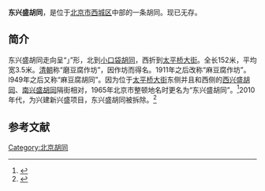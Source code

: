 {{Coord|39.910346|116.3637826|type:landmark_region:CN-11_source:GoogleMaps|display=title}}
'''东兴盛胡同'''，是位于[[北京市|北京市]][[西城区|西城区]]中部的一条胡同。现已无存。

==简介==
东兴盛胡同走向呈“」”形，北到[[小口袋胡同|小口袋胡同]]，西折到[[太平桥大街|太平桥大街]]。全长152米，平均宽3.5米。[[清朝|清朝]]称“磨豆腐作坊”，因作坊而得名。1911年之后改称“麻豆腐作坊”。l949年之后又称“麻豆腐胡同”。因为位于[[太平桥大街|太平桥大街]]东侧并且和西侧的[[西兴盛胡同|西兴盛胡同]]、[[南兴盛胡同|南兴盛胡同]]隔街相对，1965年北京市整顿地名时更名为“东兴盛胡同”。<ref>{{Cite web |url=http://www.bjdclib.com/subdb/laneculture/lane/200907/t20090702_3941.html |title=东兴盛胡同，东华流韵，2009-07-02 |accessdate=2015-03-07 |archive-date=2015-04-02 |archive-url=https://web.archive.org/web/20150402181018/http://www.bjdclib.com/subdb/laneculture/lane/200907/t20090702_3941.html |dead-url=no }}</ref>2010年代，为兴建新兴盛项目，东兴盛胡同被拆除。<ref>{{Cite web |url=http://www.court.gov.cn/zgcpwsw/bj/bjsdezjrmfy/bjsxcqrmfy/xz/201409/t20140920_3052973.htm |title=迟颖与北京市西城区房屋管理局其他一审行政判决书，中国裁判文书网，2014-09-20 |accessdate=2015-03-08 |archive-date=2015-09-23 |archive-url=https://web.archive.org/web/20150923211011/http://www.court.gov.cn/zgcpwsw/bj/bjsdezjrmfy/bjsxcqrmfy/xz/201409/t20140920_3052973.htm |dead-url=no }}</ref>

==参考文献==
{{reflist}}

[[Category:北京胡同|Category:北京胡同]]